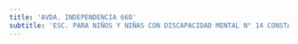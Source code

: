 ```yaml
---
title: 'AVDA. INDEPENDENCIA 668'
subtitle: 'ESC. PARA NIÑOS Y NIÑAS CON DISCAPACIDAD MENTAL N° 14 CONSTANCIO C. VIGIL'
---
```


#
